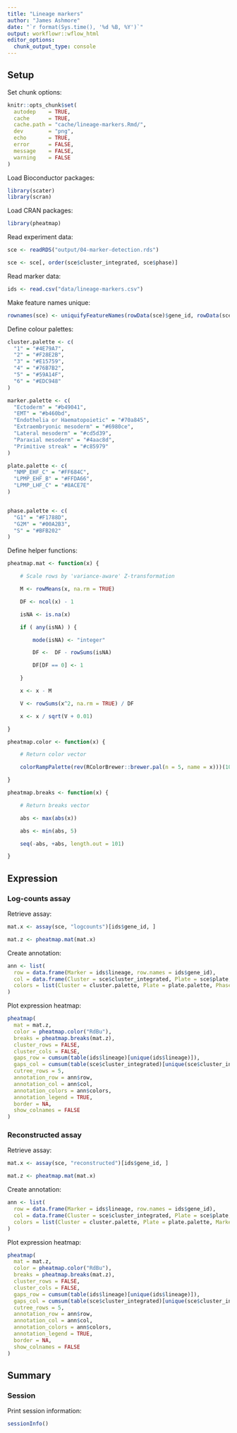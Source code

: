 ```yaml
---
title: "Lineage markers"
author: "James Ashmore"
date: "`r format(Sys.time(), '%d %B, %Y')`"
output: workflowr::wflow_html
editor_options:
  chunk_output_type: console
---
```


## Setup

Set chunk options:

```r
knitr::opts_chunk$set(
  autodep    = TRUE,
  cache      = TRUE,
  cache.path = "cache/lineage-markers.Rmd/",
  dev        = "png",
  echo       = TRUE,
  error      = FALSE,
  message    = FALSE,
  warning    = FALSE
)
```

Load Bioconductor packages:

```r
library(scater)
library(scran)
```

Load CRAN packages:

```r
library(pheatmap)
```

Read experiment data:

```r
sce <- readRDS("output/04-marker-detection.rds")

sce <- sce[, order(sce$cluster_integrated, sce$phase)]
```

Read marker data:

```r
ids <- read.csv("data/lineage-markers.csv")
```

Make feature names unique:

```r
rownames(sce) <- uniquifyFeatureNames(rowData(sce)$gene_id, rowData(sce)$gene_name)
```

Define colour palettes:

```r
cluster.palette <- c(
  "1" = "#4E79A7",
  "2" = "#F28E2B",
  "3" = "#E15759",
  "4" = "#76B7B2",
  "5" = "#59A14F",
  "6" = "#EDC948"
)

marker.palette <- c(
  "Ectoderm" = "#b49041",
  "EMT" = "#b460bd",
  "Endothelia or Haematopoietic" = "#70a845",
  "Extraembryonic mesoderm" = "#6980ce",
  "Lateral mesoderm" = "#cd5d39",
  "Paraxial mesoderm" = "#4aac8d",
  "Primitive streak" = "#c85979"
)

plate.palette <- c(
  "NMP_EHF_C" = "#FF684C",
  "LPMP_EHF_B" = "#FFDA66",
  "LPMP_LHF_C" = "#8ACE7E"
)


phase.palette <- c(
  "G1" = "#F1788D",
  "G2M" = "#00A2B3",
  "S" = "#BFB202"
)
```

Define helper functions:

```r
pheatmap.mat <- function(x) {

    # Scale rows by 'variance-aware' Z-transformation

    M <- rowMeans(x, na.rm = TRUE)

    DF <- ncol(x) - 1

    isNA <- is.na(x)

    if ( any(isNA) ) {

        mode(isNA) <- "integer"

        DF <-  DF - rowSums(isNA)

        DF[DF == 0] <- 1

    }

    x <- x - M

    V <- rowSums(x^2, na.rm = TRUE) / DF

    x <- x / sqrt(V + 0.01)

}

pheatmap.color <- function(x) {

    # Return color vector

    colorRampPalette(rev(RColorBrewer::brewer.pal(n = 5, name = x)))(100)

}

pheatmap.breaks <- function(x) {

    # Return breaks vector

    abs <- max(abs(x))

    abs <- min(abs, 5)

    seq(-abs, +abs, length.out = 101)

}
```

## Expression {.tabset}

### Log-counts assay

Retrieve assay:

```r
mat.x <- assay(sce, "logcounts")[ids$gene_id, ]

mat.z <- pheatmap.mat(mat.x)
```

Create annotation:

```r
ann <- list(
  row = data.frame(Marker = ids$lineage, row.names = ids$gene_id),
  col = data.frame(Cluster = sce$cluster_integrated, Plate = sce$plate, Phase = sce$phase, row.names = colnames(sce)),
  colors = list(Cluster = cluster.palette, Plate = plate.palette, Phase = phase.palette, Marker = marker.palette)
)
```

Plot expression heatmap:

```r
pheatmap(
  mat = mat.z,
  color = pheatmap.color("RdBu"),
  breaks = pheatmap.breaks(mat.z),
  cluster_rows = FALSE,
  cluster_cols = FALSE,
  gaps_row = cumsum(table(ids$lineage)[unique(ids$lineage)]),
  gaps_col = cumsum(table(sce$cluster_integrated)[unique(sce$cluster_integrated)]),
  cutree_rows = 5,
  annotation_row = ann$row,
  annotation_col = ann$col,
  annotation_colors = ann$colors,
  annotation_legend = TRUE,
  border = NA,
  show_colnames = FALSE
)
```

### Reconstructed assay

Retrieve assay:

```r
mat.x <- assay(sce, "reconstructed")[ids$gene_id, ]

mat.z <- pheatmap.mat(mat.x)
```

Create annotation:

```r
ann <- list(
  row = data.frame(Marker = ids$lineage, row.names = ids$gene_id),
  col = data.frame(Cluster = sce$cluster_integrated, Plate = sce$plate, row.names = colnames(sce)),
  colors = list(Cluster = cluster.palette, Plate = plate.palette, Marker = marker.palette)
)
```

Plot expression heatmap:

```r
pheatmap(
  mat = mat.z,
  color = pheatmap.color("RdBu"),
  breaks = pheatmap.breaks(mat.z),
  cluster_rows = FALSE,
  cluster_cols = FALSE,
  gaps_row = cumsum(table(ids$lineage)[unique(ids$lineage)]),
  gaps_col = cumsum(table(sce$cluster_integrated)[unique(sce$cluster_integrated)]),
  cutree_rows = 5,
  annotation_row = ann$row,
  annotation_col = ann$col,
  annotation_colors = ann$colors,
  annotation_legend = TRUE,
  border = NA,
  show_colnames = FALSE
)
```

## Summary

### Session

Print session information:

```r
sessionInfo()
```
